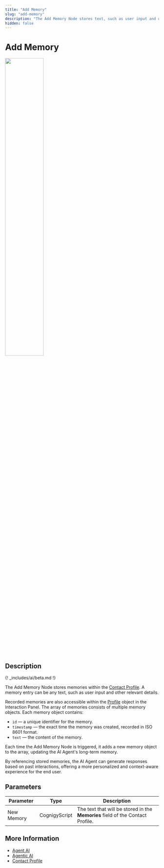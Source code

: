 ```yaml
---
title: "Add Memory"
slug: "add-memory"
description: "The Add Memory Node stores text, such as user input and other relevant details, within the Contact Profile."
hidden: false
---
```


# Add Memory

<Frame>
  <img class="image-center" src="../../../../../_assets/ai/build/node-reference/analytics/add-memory.png" width="50%" />
</Frame>

## Description

{! _includes/ai/beta.md !}

The Add Memory Node stores memories within the [Contact Profile](../../../analyze/contact-profiles.md).
A memory entry can be any text, such as user input and other relevant details.

Recorded memories are also accessible within the [Profile](../../../test/interaction-panel/profile.md) object in the Interaction Panel.
The array of memories consists of multiple memory objects.
Each memory object contains:

- `id` — a unique identifier for the memory.
- `timestamp` — the exact time the memory was created, recorded in ISO 8601 format.
- `text` — the content of the memory.

Each time the Add Memory Node is triggered, it adds a new memory object to the array, updating the AI Agent's long-term memory.

By referencing stored memories, the AI Agent can generate responses based on past interactions, offering a more personalized and context-aware experience for the end user.

## Parameters

| Parameter  | Type          | Description                                                                    |
|------------|---------------|--------------------------------------------------------------------------------|
| New Memory | CognigyScript | The text that will be stored in the **Memories** field of the Contact Profile. |

## More Information

- [Agent AI](../ai//ai-agent.md)
- [Agentic AI](../../../empower/agentic-ai/overview.md)
- [Contact Profile](../../../analyze/contact-profiles.md)
